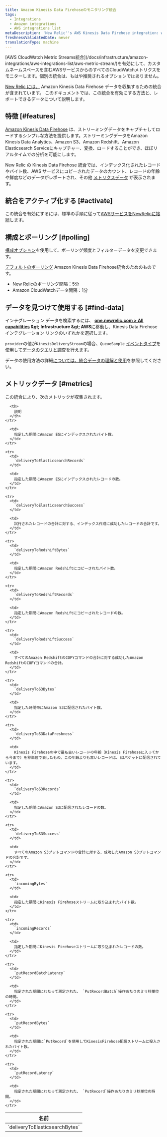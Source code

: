 ```yaml
---
title: Amazon Kinesis Data Firehoseのモニタリング統合
tags:
  - Integrations
  - Amazon integrations
  - AWS integrations list
metaDescription: 'New Relic''s AWS Kinesis Data Firehose integration: what data it reports, and how to enable it.'
freshnessValidatedDate: never
translationType: machine
---
```


<Callout variant="important">
  [AWS CloudWatch Metric Streams統合](/docs/infrastructure/amazon-integrations/aws-integrations-list/aws-metric-stream/)を有効にして、カスタムネームスペースを含むAWSサービスからのすべてのCloudWatchメトリクスをモニターします。個別の統合は、もはや推奨されるオプションではありません。
</Callout>

[New Relic には、](/docs/infrastructure/introduction-infra-monitoring) Amazon Kinesis Data Firehose データを収集するための統合が含まれています。 このドキュメントでは、この統合を有効にする方法と、レポートできるデータについて説明します。

## 特徴 [#features]

[Amazon Kinesis Data Firehose](https://aws.amazon.com/kinesis/firehose/) は、ストリーミングデータをキャプチャしてロードするシンプルな方法を提供します。ストリーミングデータをAmazon Kinesis Data Analytics、Amazon S3、Amazon Redshift、Amazon Elasticsearch Serviceにキャプチャー、変換、ロードすることができ、ほぼリアルタイムでの分析を可能にします。

New Relic の Kinesis Data Firehose 統合では、インデックス化されたレコードやバイト数、AWS サービスにコピーされたデータのカウント、レコードの年齢や鮮度などのデータがレポートされ、その他 [メトリクスデータ](#metrics) が表示されます。

## 統合をアクティブ化する [#activate]

この統合を有効にするには、標準の手順に従って[AWSサービスをNewRelicに接続](/docs/infrastructure/infrastructure-integrations/getting-started/connect-aws-integrations-infrastructure)します。

## 構成とポーリング [#polling]

[構成オプション](/docs/integrations/new-relic-integrations/getting-started/configure-polling-frequency-data-collection-cloud-integrations)を使用して、ポーリング頻度とフィルターデータを変更できます。

[デフォルトのポーリング](/docs/infrastructure/amazon-integrations/aws-integrations-list/aws-polling-intervals-infrastructure-integrations) Amazon Kinesis Data Firehose統合のためのものです。

* New Relicのポーリング間隔：5分
* Amazon CloudWatchデータ間隔：1分

## データを見つけて使用する [#find-data]

インテグレーション データを検索するには、 <DNT>**[one.newrelic.com &gt; All capabilities](https://one.newrelic.com/all-capabilities) &amp;gt; Infrastructure &amp;gt; AWS**</DNT>に移動し、Kinesis Data Firehose インテグレーション リンクのいずれかを選択します。

`provider`の値が`KinesisDeliveryStream`の場合、`QueueSample` [イベントタイプ](/docs/using-new-relic/data/understand-data/query-new-relic-data)を使用して[データのクエリと調査](/docs/data-apis/understand-data/new-relic-data-types/#event-data)を行えます。

データの使用方法の詳細[については、統合データの理解と使用](/docs/infrastructure/integrations/find-use-infrastructure-integration-data)を参照してください。

## メトリックデータ [#metrics]

この統合により、次のメトリックが収集されます。

<table>
  <thead>
    <tr>
      <th style={{ width: "315" }}>
        名前
      </th>

      <th>
        説明
      </th>
    </tr>
  </thead>

  <tbody>
    <tr>
      <td>
        `deliveryToElasticsearchBytes`
      </td>

      <td>
        指定した期間にAmazon ESにインデックスされたバイト数。
      </td>
    </tr>

    <tr>
      <td>
        `deliveryToElasticsearchRecords`
      </td>

      <td>
        指定した期間にAmazon ESにインデックスされたレコードの数。
      </td>
    </tr>

    <tr>
      <td>
        `deliveryToElasticsearchSuccess`
      </td>

      <td>
        試行されたレコードの合計に対する、インデックス作成に成功したレコードの合計です。
      </td>
    </tr>

    <tr>
      <td>
        `deliveryToRedshiftBytes`
      </td>

      <td>
        指定した期間にAmazon Redshiftにコピーされたバイト数。
      </td>
    </tr>

    <tr>
      <td>
        `deliveryToRedshiftRecords`
      </td>

      <td>
        指定した期間にAmazon Redshiftにコピーされたレコードの数。
      </td>
    </tr>

    <tr>
      <td>
        `deliveryToRedshiftSuccess`
      </td>

      <td>
        すべてのAmazon RedshiftのCOPYコマンドの合計に対する成功したAmazon RedshiftのCOPYコマンドの合計。
      </td>
    </tr>

    <tr>
      <td>
        `deliveryToS3Bytes`
      </td>

      <td>
        指定した時間帯にAmazon S3に配信されたバイト数。
      </td>
    </tr>

    <tr>
      <td>
        `deliveryToS3DataFreshness`
      </td>

      <td>
        Kinesis Firehoseの中で最も古いレコードの年齢（Kinesis Firehoseに入ってから今まで）を秒単位で表したもの。この年齢よりも古いレコードは、S3バケットに配信されています。
      </td>
    </tr>

    <tr>
      <td>
        `deliveryToS3Records`
      </td>

      <td>
        指定した期間にAmazon S3に配信されたレコードの数。
      </td>
    </tr>

    <tr>
      <td>
        `deliveryToS3Success`
      </td>

      <td>
        すべてのAmazon S3プットコマンドの合計に対する、成功したAmazon S3プットコマンドの合計です。
      </td>
    </tr>

    <tr>
      <td>
        `incomingBytes`
      </td>

      <td>
        指定した期間にKinesis Firehoseストリームに取り込まれたバイト数。
      </td>
    </tr>

    <tr>
      <td>
        `incomingRecords`
      </td>

      <td>
        指定した期間にKinesis Firehoseストリームに取り込まれたレコードの数。
      </td>
    </tr>

    <tr>
      <td>
        `putRecordBatchLatency`
      </td>

      <td>
        指定された期間にわたって測定された、 `PutRecordBatch`操作あたりのミリ秒単位の時間。
      </td>
    </tr>

    <tr>
      <td>
        `putRecordBytes`
      </td>

      <td>
        指定された期間に`PutRecord`を使用してKinesisFirehose配信ストリームに投入されたバイト数。
      </td>
    </tr>

    <tr>
      <td>
        `putRecordLatency`
      </td>

      <td>
        指定された期間にわたって測定された、 `PutRecord`操作あたりのミリ秒単位の時間。
      </td>
    </tr>
  </tbody>
</table>